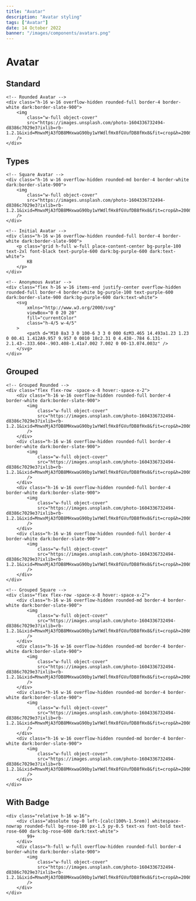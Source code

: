 ```yaml
---
title: "Avatar"
description: "Avatar styling"
tags: ["Avatar"]
date: 14 October 2022
banner: "/images/components/avatars.png"
---
```


# Avatar

## Standard

```html-preview
<!-- Rounded Avatar -->
<div class="h-16 w-16 overflow-hidden rounded-full border-4 border-white dark:border-slate-900">
    <img
        class="w-full object-cover"
        src="https://images.unsplash.com/photo-1604336732494-d8386c7029e3?ixlib=rb-1.2.1&ixid=MnwxMjA3fDB8MHxwaG90by1wYWdlfHx8fGVufDB8fHx8&fit=crop&h=200&q=50"
    />
</div>
```

## Types

```html-preview
<!-- Square Avatar -->
<div class="h-16 w-16 overflow-hidden rounded-md border-4 border-white dark:border-slate-900">
    <img
        class="w-full object-cover"
        src="https://images.unsplash.com/photo-1604336732494-d8386c7029e3?ixlib=rb-1.2.1&ixid=MnwxMjA3fDB8MHxwaG90by1wYWdlfHx8fGVufDB8fHx8&fit=crop&h=200&q=50"
    />
</div>

<!-- Initial Avatar -->
<div class="h-16 w-16 overflow-hidden rounded-full border-4 border-white dark:border-slate-900">
    <p class="grid h-full w-full place-content-center bg-purple-100 text-2xl font-black text-purple-600 dark:bg-purple-600 dark:text-white">
        KB
    </p>
</div>

<!-- Anonymous Avatar -->
<div class="flex h-16 w-16 items-end justify-center overflow-hidden rounded-full border-4 border-white bg-purple-100 text-purple-600 dark:border-slate-900 dark:bg-purple-600 dark:text-white">
    <svg
        xmlns="http://www.w3.org/2000/svg"
        viewBox="0 0 20 20"
        fill="currentColor"
        class="h-4/5 w-4/5"
    >
        <path d="M10 8a3 3 0 100-6 3 3 0 000 6zM3.465 14.493a1.23 1.23 0 00.41 1.412A9.957 9.957 0 0010 18c2.31 0 4.438-.784 6.131-2.1.43-.333.604-.903.408-1.41a7.002 7.002 0 00-13.074.003z" />
    </svg>
</div>
```

## Grouped

```html-preview
<!-- Grouped Rounded -->
<div class="flex flex-row -space-x-8 hover:-space-x-2">
    <div class="h-16 w-16 overflow-hidden rounded-full border-4 border-white dark:border-slate-900">
        <img
            class="w-full object-cover"
            src="https://images.unsplash.com/photo-1604336732494-d8386c7029e3?ixlib=rb-1.2.1&ixid=MnwxMjA3fDB8MHxwaG90by1wYWdlfHx8fGVufDB8fHx8&fit=crop&h=200&q=50"
        />
    </div>
    <div class="h-16 w-16 overflow-hidden rounded-full border-4 border-white dark:border-slate-900">
        <img
            class="w-full object-cover"
            src="https://images.unsplash.com/photo-1604336732494-d8386c7029e3?ixlib=rb-1.2.1&ixid=MnwxMjA3fDB8MHxwaG90by1wYWdlfHx8fGVufDB8fHx8&fit=crop&h=200&q=50"
        />
    </div>
    <div class="h-16 w-16 overflow-hidden rounded-full border-4 border-white dark:border-slate-900">
        <img
            class="w-full object-cover"
            src="https://images.unsplash.com/photo-1604336732494-d8386c7029e3?ixlib=rb-1.2.1&ixid=MnwxMjA3fDB8MHxwaG90by1wYWdlfHx8fGVufDB8fHx8&fit=crop&h=200&q=50"
        />
    </div>
    <div class="h-16 w-16 overflow-hidden rounded-full border-4 border-white dark:border-slate-900">
        <img
            class="w-full object-cover"
            src="https://images.unsplash.com/photo-1604336732494-d8386c7029e3?ixlib=rb-1.2.1&ixid=MnwxMjA3fDB8MHxwaG90by1wYWdlfHx8fGVufDB8fHx8&fit=crop&h=200&q=50"
        />
    </div>
</div>

<!-- Grouped Square -->
<div class="flex flex-row -space-x-8 hover:-space-x-2">
    <div class="h-16 w-16 overflow-hidden rounded-md border-4 border-white dark:border-slate-900">
        <img
            class="w-full object-cover"
            src="https://images.unsplash.com/photo-1604336732494-d8386c7029e3?ixlib=rb-1.2.1&ixid=MnwxMjA3fDB8MHxwaG90by1wYWdlfHx8fGVufDB8fHx8&fit=crop&h=200&q=50"
        />
    </div>
    <div class="h-16 w-16 overflow-hidden rounded-md border-4 border-white dark:border-slate-900">
        <img
            class="w-full object-cover"
            src="https://images.unsplash.com/photo-1604336732494-d8386c7029e3?ixlib=rb-1.2.1&ixid=MnwxMjA3fDB8MHxwaG90by1wYWdlfHx8fGVufDB8fHx8&fit=crop&h=200&q=50"
        />
    </div>
    <div class="h-16 w-16 overflow-hidden rounded-md border-4 border-white dark:border-slate-900">
        <img
            class="w-full object-cover"
            src="https://images.unsplash.com/photo-1604336732494-d8386c7029e3?ixlib=rb-1.2.1&ixid=MnwxMjA3fDB8MHxwaG90by1wYWdlfHx8fGVufDB8fHx8&fit=crop&h=200&q=50"
        />
    </div>
    <div class="h-16 w-16 overflow-hidden rounded-md border-4 border-white dark:border-slate-900">
        <img
            class="w-full object-cover"
            src="https://images.unsplash.com/photo-1604336732494-d8386c7029e3?ixlib=rb-1.2.1&ixid=MnwxMjA3fDB8MHxwaG90by1wYWdlfHx8fGVufDB8fHx8&fit=crop&h=200&q=50"
        />
    </div>
</div>
```

## With Badge

```html-preview
<div class="relative h-16 w-16">
    <div class="absolute top-0 left-[calc(100%-1.5rem)] whitespace-nowrap rounded-full bg-rose-100 px-1.5 py-0.5 text-xs font-bold text-rose-600 dark:bg-rose-600 dark:text-white">
        99+
    </div>
    <div class="h-full w-full overflow-hidden rounded-full border-4 border-white dark:border-slate-900">
        <img
            class="w-full object-cover"
            src="https://images.unsplash.com/photo-1604336732494-d8386c7029e3?ixlib=rb-1.2.1&ixid=MnwxMjA3fDB8MHxwaG90by1wYWdlfHx8fGVufDB8fHx8&fit=crop&h=200&q=50"
        />
    </div>
</div>
```
